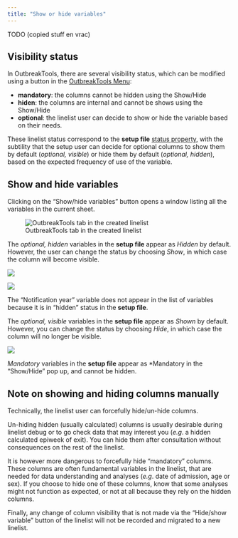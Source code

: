```yaml
---
title: "Show or hide variables"
---
```


TODO (copied stuff en vrac)


## Visibility status

In OutbreakTools, there are several visibility status, which can be modified using a button in the [OutbreakTools Menu](../setup_reference/ribbons.qmdsec-linelist-ribbon):

- **mandatory**: the columns cannot be hidden using the Show/Hide 
- **hiden**: the columns are internal and cannot be shows using the Show/Hide
- **optional**: the linelist user can decide to show or hide the variable based on their needs.

These linelist status correspond to the **setup file** [status property](../setup_reference/dictionary_sheet.qmd#sec-visibility-status), with the subtility that the setup user can decide for optional columns to show them by default (*optional, visible*) or hide them by default (*optional, hidden*), based on the expected frequency of use of the variable.




## Show and hide variables

Clicking on the "Show/hide variables" button opens a window listing all the variables in the current sheet. 

![OutbreakTools tab in the created linelist](../setup_reference/images/img-012-ll-show-hide.png){fig-align="center"}



The *optional, hidden* variables in the **setup file** appear as
*Hidden* by default. However, the user can change the status by
choosing *Show*, in which case the column will become visible.

![](../how_to/images/im-027-example.png)



![](../how_to/images/im-028-example.png)


The "Notification year" variable does not appear in the list of
variables because it is in "hidden" status in the **setup file**.

The *optional, visible* variables in the **setup file** appear as
*Shown* by default. However, you can change the status by choosing
*Hide*, in which case the column will no longer be visible.


![](../how_to/images/im-029-example.png)

*Mandatory* variables in the **setup file** appear as *Mandatory in the
"Show/Hide" pop up, and cannot be hidden.


::: {.callout-warning collapse="true"}

## Note on showing and hiding columns manually

Technically, the linelist user can forcefully hide/un-hide columns.

Un-hiding hidden (usually calculated) columns is usually desirable during linelist debug or to go check data that may interest you (*e.g*. a hidden calculated epiweek of exit). You can hide them after consultation without consequences on the rest of the linelist.

It is however more dangerous to forcefully hide "mandatory" columns. These columns are often fundamental variables in the linelist, that are needed for data understanding and analyses (*e.g*. date of admission, age or sex). If you choose to hide one of these columns, know that some analyses might not function as expected, or not at all because they rely on the hidden columns.

Finally, any change of column visibility that is not made via the "Hide/show variable" button of the linelist will not be recorded and migrated to a new linelist.
:::
